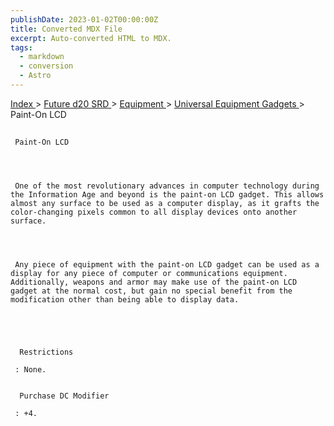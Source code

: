 ```yaml
---
publishDate: 2023-01-02T00:00:00Z
title: Converted MDX File
excerpt: Auto-converted HTML to MDX.
tags:
  - markdown
  - conversion
  - Astro
---
```


[
Index
](-index) >
[
Future d20 SRD
](future-d20-srd-index) >
[
Equipment
](future-d20-srd-equipment-index) >
[
Universal Equipment Gadgets
](future-d20-srd-equipment-gadgets-universal-equipment-index) > Paint-On LCD

##

     Paint-On LCD




     One of the most revolutionary advances in computer technology during the Information Age and beyond is the paint-on LCD gadget. This allows almost any surface to be used as a computer display, as it grafts the color-changing pixels common to all display devices onto another surface.




     Any piece of equipment with the paint-on LCD gadget can be used as a display for any piece of computer or communications equipment. Additionally, weapons and armor may make use of the paint-on LCD gadget at the normal cost, but gain no special benefit from the modification other than being able to display data.





      Restrictions

     : None.


      Purchase DC Modifier

     : +4.

